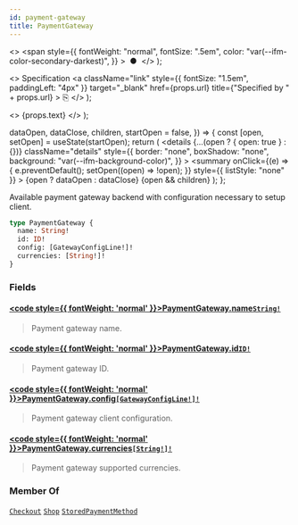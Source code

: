 ```yaml
---
id: payment-gateway
title: PaymentGateway
---
```


  <>
    <span
      style={{
        fontWeight: "normal",
        fontSize: ".5em",
        color: "var(--ifm-color-secondary-darkest)",
      }}
    >
      &nbsp;●&nbsp;
    </span>
  </>
);

  <>
    Specification
    <a
      className="link"
      style={{ fontSize: "1.5em", paddingLeft: "4px" }}
      target="\_blank"
      href={props.url}
      title={"Specified by " + props.url}
    >
      ⎘
    </a>
  </>
);

  <>
    <span className={props.class}>{props.text}</span>
  </>
);


  dataOpen,
  dataClose,
  children,
  startOpen = false,
}) => {
  const [open, setOpen] = useState(startOpen);
  return (
    <details
      {...(open ? { open: true } : {})}
      className="details"
      style={{
        border: "none",
        boxShadow: "none",
        background: "var(--ifm-background-color)",
      }}
    >
      <summary
        onClick={(e) => {
          e.preventDefault();
          setOpen((open) => !open);
        }}
        style={{ listStyle: "none" }}
      >
        {open ? dataOpen : dataClose}
      </summary>
      {open && children}
    </details>
  );
};

Available payment gateway backend with configuration necessary to setup client.

```graphql
type PaymentGateway {
  name: String!
  id: ID!
  config: [GatewayConfigLine!]!
  currencies: [String!]!
}
```

### Fields

#### [<code style={{ fontWeight: 'normal' }}>PaymentGateway.<b>name</b></code>](#)<Bullet />[`String!`](../../../api-reference/miscellaneous/scalars/string) <Badge class="badge badge--secondary" text="non-null"/> <Badge class="badge badge--secondary" text="scalar"/> <Badge class="badge badge--secondary" text="miscellaneous"/>

> Payment gateway name.

#### [<code style={{ fontWeight: 'normal' }}>PaymentGateway.<b>id</b></code>](#)<Bullet />[`ID!`](../../../api-reference/miscellaneous/scalars/id) <Badge class="badge badge--secondary" text="non-null"/> <Badge class="badge badge--secondary" text="scalar"/> <Badge class="badge badge--secondary" text="miscellaneous"/>

> Payment gateway ID.

#### [<code style={{ fontWeight: 'normal' }}>PaymentGateway.<b>config</b></code>](#)<Bullet />[`[GatewayConfigLine!]!`](../../../api-reference/payments/objects/gateway-config-line) <Badge class="badge badge--secondary" text="non-null"/> <Badge class="badge badge--secondary" text="object"/> <Badge class="badge badge--secondary" text="payments"/>

> Payment gateway client configuration.

#### [<code style={{ fontWeight: 'normal' }}>PaymentGateway.<b>currencies</b></code>](#)<Bullet />[`[String!]!`](../../../api-reference/miscellaneous/scalars/string) <Badge class="badge badge--secondary" text="non-null"/> <Badge class="badge badge--secondary" text="scalar"/> <Badge class="badge badge--secondary" text="miscellaneous"/>

> Payment gateway supported currencies.

### Member Of

[`Checkout`](../../../api-reference/checkout/objects/checkout) <Badge class="badge badge--secondary" text="object"/><Bullet />[`Shop`](../../../api-reference/miscellaneous/objects/shop) <Badge class="badge badge--secondary" text="object"/><Bullet />[`StoredPaymentMethod`](../../../api-reference/payments/objects/stored-payment-method) <Badge class="badge badge--secondary" text="object"/>
